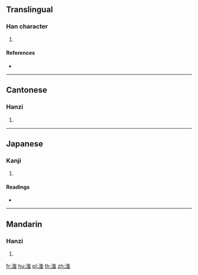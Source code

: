 ==Translingual==

===Han character===
{{Han char|rn=85|rad=水|as=10|sn=13|four=32136|canj=EUMI}}

# {{defn|Han|sort=水10}}

====References====
* {{Han ref|kx=0642.220|dkj=18025|hdz=31710.080|uh=6ECD|ud=28365|bh=DE56|bd=56918}}

----

==Cantonese==

===Hanzi===
{{yue-hanzi|jyut=|y=chi5, ji6}}

# {{defn|lang=yue|sort=水10}}

----

==Japanese==

===Kanji===
{{ja-kanji|grade=|rs=水10}}

# {{defn|lang=ja|sort=水10}}

====Readings====
* {{ja-readings|on=[[ち]] (chi), [[じ]] (ji)|kun=}}

----

==Mandarin==

===Hanzi===
{{cmn-hanzi|pin=[[zhǐ]] ([[zhi3]])|wg=chih<sup>3</sup>}}

# {{defn|lang=cmn|sort=水10}}

[[fr:滍]]
[[hu:滍]]
[[pl:滍]]
[[th:滍]]
[[zh:滍]]